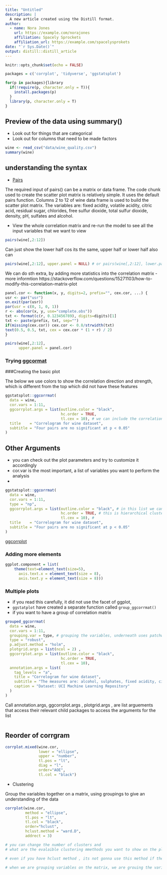 ```yaml
---
title: "Untitled"
description: |
  A new article created using the Distill format.
author:
  - name: Nora Jones 
    url: https://example.com/norajones
    affiliation: Spacely Sprockets
    affiliation_url: https://example.com/spacelysprokets
date: "`r Sys.Date()`"
output: distill::distill_article
---
```


```r
knitr::opts_chunk$set(echo = FALSE)
```

```r
packages = c('corrplot', 'tidyverse', 'ggstatsplot')

for(p in packages){library
  if(!require(p, character.only = T)){
    install.packages(p)
  }
  library(p, character.only = T)
}
```

## Preview of the data using summary()

- Look out for things that are categorical
- Look out for columns that need to be made factors 



```r
wine <- read_csv("data/wine_quality.csv")
summary(wine)
```

## understanding the syntax

- [Pairs](https://stat.ethz.ch/R-manual/R-devel/library/graphics/html/pairs.html)

The required input of pairs() can be a matrix or data frame. The code chunk used to create the scatter plot matrix is relatively simple. It uses the default pairs function. Columns 2 to 12 of wine data frame is used to build the scatter plot matrix. The variables are: fixed acidity, volatile acidity, citric acid, residual sugar, chlorides, free sulfur dioxide, total sulfur dioxide, density, pH, sulfates and alcohol.
 
- View the whole correlation matrix and re-run the model to see all the input variables that we want to view

```r
pairs(wine[,2:12])
```
Can just show the lower half cos its the same, upper half or lower half also can

```r
pairs(wine[,2:12], upper.panel = NULL) # or pairs(wine[,2:12], lower.panel = NULL)
```

We can do sth extra, by adding more statistics into the correlation matrix 
- more informtion https://stackoverflow.com/questions/15271103/how-to-modify-this-correlation-matrix-plot

```r
panel.cor <- function(x, y, digits=2, prefix="", cex.cor, ...) {
usr <- par("usr")
on.exit(par(usr))
par(usr = c(0, 1, 0, 1))
r <- abs(cor(x, y, use="complete.obs"))
txt <- format(c(r, 0.123456789), digits=digits)[1]
txt <- paste(prefix, txt, sep="")
if(missing(cex.cor)) cex.cor <- 0.8/strwidth(txt)
text(0.5, 0.5, txt, cex = cex.cor * (1 + r) / 2)
}

pairs(wine[,2:12], 
      upper.panel = panel.cor)
```
### Trying [ggcormat](https://indrajeetpatil.github.io/ggstatsplot/articles/web_only/ggcorrmat.html)

###Creating the basic plot

The below we use colors to show the correlation direction and strength, which is different from the top which did not have these features
```r
ggstatsplot::ggcorrmat(
  data = wine, 
  cor.vars = 1:11,
  ggcorrplot.args = list(outline.color = "black", 
                         hc.order = TRUE,
                         tl.cex = 10), # we can include the correlation text using the text value
  title    = "Correlogram for wine dataset",
  subtitle = "Four pairs are no significant at p < 0.05"
)
```
## Other Arguments
- you can check out the plot parameters and try to customize it accordingly
- cor.var is the most important, a list of variables you want to perform the analysis
- 

```r
ggstatsplot::ggcorrmat(
  data = wine, 
  cor.vars = 1:11,
  type = "np",
  ggcorrplot.args = list(outline.color = "black", # in this list we can specify ggcorrplot arguments,                                                   # because ggcorrmat extends to ggcorrplot
                         hc.order = TRUE, # this is hierarchical clustering method 
                         tl.cex = 10), # 
  title    = "Correlogram for wine dataset",
  subtitle = "Four pairs are no significant at p < 0.05"
)

```
[ggcorrplot](https://cran.r-project.org/web/packages/ggcorrplot/readme/README.html)


### Adding more elements

```r
ggplot.component = list(
    theme(text=element_text(size=5),
      axis.text.x = element_text(size = 8),
      axis.text.y = element_text(size = 8)))
```


### Multiple plots

- if you read this carefully, it did not use the facet of ggplot,
- `ggstatplot` have created a separate function called `group_ggcorrmat()`
- if you want to have a group of correlation matrix

```r
grouped_ggcorrmat(
  data = wine,
  cor.vars = 1:11,
  grouping.var = type, # grouping the variables, underneath uses patchwork, look at patch work link to                         # to see how to customize
  type = "robust",
  p.adjust.method = "holm",
  plotgrid.args = list(ncol = 2) ,
  ggcorrplot.args = list(outline.color = "black", 
                         hc.order = TRUE,
                         tl.cex = 10),
  annotation.args = list(
    tag_levels = "a",
    title = "Correlogram for wine dataset",
    subtitle = "The measures are: alcohol, sulphates, fixed acidity, citric acid, chlorides, residual sugar, density, free sulfur dioxide and volatile acidity",
    caption = "Dataset: UCI Machine Learning Repository"
  )
)

```
Call annotation.args, ggcorrplot.args , plotgrid.args , are list arguements that access their relevant child packages to access the arguments for the list 



```r

```


## Reorder of corrgram
```r
corrplot.mixed(wine.cor, 
               lower = "ellipse", 
               upper = "number",
               tl.pos = "lt",
               diag = "l",
               order="AOE",
               tl.col = "black")
```

- Clustering 

Group the variables together on a matrix, using groupings to give an understanding of the data 

```r
corrplot(wine.cor, 
         method = "ellipse", 
         tl.pos = "lt",
         tl.col = "black",
         order="hclust",
         hclust.method = "ward.D",
         addrect = 3)

# you can change the number of clusters and 
# what are the evalaible clustering mmethods you want to show on the plot 

# even if you have hclust method , its not gonna use this method if the order of the method is not set right

# when we are grouping variables on the matrix, we are grouing the variables rather than records 

```

```r

```



